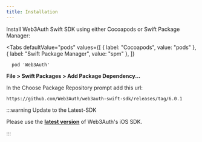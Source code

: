 ```yaml
---
title: Installation
---
```



Install Web3Auth Swift SDK using either Cocoapods or Swift Package Manager:

<Tabs
  defaultValue="pods"
  values={[
    { label: "Cocoapods", value: "pods" },
    { label: "Swift Package Manager", value: "spm" },
  ]}
>
<TabItem value="pods">

```
  pod 'Web3Auth'
```

</TabItem>

<TabItem value="spm">

**File > Swift Packages > Add Package Dependency...**

In the Choose Package Repository prompt add this url:

```
https://github.com/Web3Auth/web3auth-swift-sdk/releases/tag/6.0.1
```

</TabItem>

</Tabs>

:::warning Update to the Latest-SDK

Please use the **[latest version](https://github.com/Web3Auth/web3auth-swift-sdk/releases)** of Web3Auth's iOS SDK.

:::
